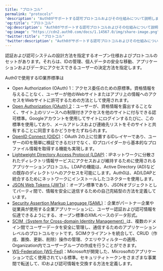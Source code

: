 ```yaml
---
title: "プロトコル"
permalink: "protocols"
'description': "Auth0がサポートする認可プロトコルおよびその仕組みについて説明します。"
'og:title': "プロトコル"
'og:description': "Auth0がサポートする認可プロトコルおよびその仕組みについて説明します。"
'og:image': "https://cdn2.auth0.com/docs/1.14567.0/img/share-image.png"
'twitter:title': "プロトコル"
'twitter:description': "Auth0がサポートする認可プロトコルおよびその仕組みについて説明します。"
---
```


認証および認可システムの設計方法を指定するオープン仕様およびプロトコルのセットがあります。それらは、IDの管理、個人データの安全な移動、アプリケーションおよびデータにアクセスできるユーザーの決定方法を指定します。

Auth0で使用するID業界標準は

* Open Authorization (<Tooltip data-tooltip-id="react-containers-DefinitionTooltip-0" href="/docs/ja-jp/glossary?term=oath2" tip="OAuth 2.0: 認可プロトコルとワークフローを定義する認可フレームワーク。" cta="用語集の表示">OAuth</Tooltip>) 1：アクセス委任のための原標準。資格情報を与えることなく、ユーザーが他のWebサイトまたはアプリ上の情報へのアクセスをWebサイトに許可するための方法として使用されます。
* [Open Authorization (OAuth) 2](/docs/ja-jp/authenticate/protocols/oauth)：ユーザーが、資格情報を露出することなく、サイト上のリソースへの制限付きアクセスを他のサイトに付与できる認可標準。Googleアカウントを使用してサイトにログインするたびに、この標準を使用しており、メールアドレスおよび連絡先リストをそのサイトと共有することに同意するかどうかをたずねられます。
* [OpenID Connect (OIDC)](/docs/ja-jp/authenticate/protocols/openid-connect-protocol)：OAuth 2の上に位置するIDレイヤーであり、ユーザーのIDを簡単に検証できるだけでなく、IDプロバイダーから基本的なプロファイル情報を取得する機能も実現します。
* [Lightweight Directory Access Protocol (LDAP)](/docs/ja-jp/authenticate/identity-providers/enterprise-identity-providers/active-directory-ldap/ad-ldap-connector)：IPネットワークに分散されたディレクトリ情報サービスにアクセスおよび維持するために使用されるアプリケーションプロトコル。LDAPの機能は、Active Directory (AD)などの既存のディレクトリへのアクセスを可能にします。Auth0は、AD/LDAPと統合するためにネットワークにインストールしたコネクターを使用します。
* [JSON Web Tokens (JWTs)](/docs/ja-jp/secure/tokens/json-web-tokens)：オープン標準であり、JSONオブジェクトとしてパーティ間で、情報を安全に送信するための自己完結型の方法を定義しています。
* [Security Assertion Markup Language (SAML)](/docs/ja-jp/authenticate/protocols/saml/saml-configuration)：企業がパートナー企業や従業員が使用する企業アプリケーションに、ユーザー認証および認可情報を伝達できるようにする、オープン標準のXMLベースのデータ形式。
* [SCIM（System for Cross-domain Identity Management）](/docs/ja-jp/authenticate/protocols/scim)は、複数のドメイン間でユーザーデータを安全に管理し、通信するためのアプリケーションレベルのプロトコルセットです。SCIMクライアントを統合して、CRUD（作成、置換、更新、削除）操作の管理、クエリやフィルターの適用、Organization内でユーザーグループの作成を行うことができます。
* [WS-Federation (WS-Fed)](/docs/ja-jp/authenticate/protocols/ws-fed-protocol)：Microsoftが開発した、Microsoftのアプリケーションで広く使用されている標準。セキュリティトークンをさまざまな事業間で転送して、IDおよび認可情報を交換する方法を定義します。